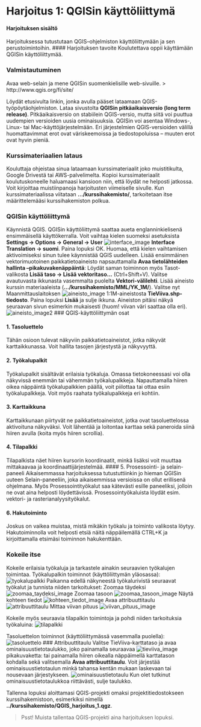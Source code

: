 # Harjoitus 1: QGISin käyttöliittymä

#### Harjoituksen sisältö
Harjoituksessa tutustutaan QGIS–ohjelmiston käyttöliittymään ja sen perustoimintoihin.
#### Harjoituksen tavoite
Koulutettava oppii käyttämään QGISin käyttöliittymää.


### Valmistautuminen
Avaa web-selain ja mene QGISin suomenkielisille web-sivuille. 
> http://www.qgis.org/fi/site/


Löydät etusivulta linkin, jonka avulla pääset lataamaan QGIS-työpöytäohjelmiston. Lataa sivustolta **QGISin pitkäaikaisversio (long term release)**. Pitkäaikaisversio on stabiilein QGIS-versio, mutta siitä voi puuttua uudempien versioiden uusia ominaisuuksia.
QGISin voi asentaa Windows-, Linux- tai Mac-käyttöjärjestelmään. Eri järjestelmien QGIS-versioiden välillä huomattavimmat erot ovat väriskeemoissa ja tiedostopoluissa – muuten erot ovat hyvin pieniä.

### Kurssimateriaalien lataus
Kouluttaja ohjeistaa sinua lataamaan kurssimateriaalit joko muistitikulta, Google Drivestä tai AWS-palvelimelta. Kopioi kurssimateriaalit koulutuskoneelle haluamaasi kansioon niin, että löydät ne helposti jatkossa. Voit kirjoittaa muistiinpanoja harjoitusten viimeiselle sivulle.
Kun kurssimateriaalissa viitataan **.../kurssihakemisto/**, tarkoitetaan itse määrittelemääsi kurssihakemiston polkua.


### QGISin käyttöliittymä
Käynnistä QGIS. QGISin käyttöliittymä saattaa aueta englanninkielisenä ensimmäisellä käyttökerralla. Voit vaihtaa kielen suomeksi asetuksista **Settings → Options → General → User** 
![interface_image](GP002_johdanto_qgisin_kayttoon/src/img/harjoitus_1/image15.png)
**Interface Translation → suomi**. Paina lopuksi OK. Huomaa, että kielen vaihtamisen aktivoimiseksi sinun tulee käynnistää QGIS uudelleen.
Lisää ensimmäinen vektorimuotoinen paikkatietoaineisto napsauttamalla **Avaa tietolähteiden hallinta –pikakuvakenäppäintä**: 
Löydät saman toiminnon myös Tasot-valikosta **Lisää taso → Lisää vektoritaso…** (Ctrl+Shift+V).
Valitse avautuvasta ikkunasta vasemmalta puolelta **Vektori-välilehti**. Lisää aineisto kurssin materiaaleista (**.../kurssihakemisto/MML/YK_1M/**). Valitse nyt Maanmittauslaitoksen 
![aineisto_image](GP002_johdanto_qgisin_kayttoon/src/img/harjoitus_1/image11.png)
1:1M-aineistosta **TieViiva.shp-tiedosto**. Paina lopuksi **Lisää** ja sulje ikkuna.
Aineiston pitäisi näkyä seuraavan sivun esimerkin mukaisesti (huom! viivan väri saattaa olla eri).
![aineisto_image2](GP002_johdanto_qgisin_kayttoon/src/img/harjoitus_1/image10.png)
### QGIS-käyttöliittymän osat

#### 1. Tasoluettelo
Tähän osioon tulevat näkyviin paikkatietoaineistot, jotka näkyvät karttaikkunassa. Voit hallita tasojen järjestystä ja näkyvyyttä.

#### 2. Työkalupalkit
Työkalupalkit sisältävät erilaisia työkaluja. Omassa tietokoneessasi voi olla näkyvissä enemmän tai vähemmän työkalupalkkeja. Napauttamalla hiiren oikea näppäintä työkalupalkkien päällä, voit piilottaa tai ottaa esiin työkalupalkkeja. Voit myös raahata työkalupalkkeja eri kohtiin.

#### 3. Karttaikkuna
Karttaikkunaan piirtyvät ne paikkatietoaineistot, jotka ovat tasoluettelossa aktivoituna näkyväksi. Voit lähentää ja loitontaa karttaa sekä paneroida siinä hiiren avulla (koita myös hiiren scrollia). 

#### 4. Tilapalkki
Tilapalkista näet hiiren kursorin koordinaatit, minkä lisäksi voit muuttaa mittakaavaa ja koordinaattijärjestelmää.
#### 5. Prosessointi- ja selain-paneeli
Aikaisemmassa harjoituksessa tutustuttiinkin jo hieman QGISin uuteen Selain-paneeliin, joka aikaisemmissa versioissa on ollut erillisenä ohjelmana. Myös Prosessointityökalut saa kätevästi esille paneeliksi, jolloin ne ovat aina helposti löydettävissä. Prosessointyökaluista löydät esim. vektori- ja rasterianalyysityökalut.

#### 6. Hakutoiminto
Joskus on vaikea muistaa, mistä mikäkin työkalu ja toiminto valikosta löytyy. Hakutoiminnolla voit helposti etsiä näitä näppäilemällä CTRL+K ja kirjoittamalla etsimäsi toiminnon hakukenttään.

### Kokeile itse
Kokeile erilaisia työkaluja ja tarkastele ainakin seuraavien työkalujen toimintaa.
Työkalupalkin toiminnot (käyttöliittymän yläosassa):
![tyokalupalkki](GP002_johdanto_qgisin_kayttoon/src/img/harjoitus_1/image3.png)
Paikanna edellä näkyneestä työkalurivistä seuraavat työkalut ja tunnista niiden tarkoitukset:
Zoomaa täydeksi
![zoomaa_taydeksi_image](GP002_johdanto_qgisin_kayttoon/src/img/harjoitus_1/image5.png)
Zoomaa tasoon
![zoomaa_tasoon_image](GP002_johdanto_qgisin_kayttoon/src/img/harjoitus_1/image6.png)
Näytä kohteen tiedot
![kohteen_tiedot_image](GP002_johdanto_qgisin_kayttoon/src/img/harjoitus_1/image1.png)
Avaa attribuuttitaulu
![attribuuttitaulu](GP002_johdanto_qgisin_kayttoon/src/img/harjoitus_1/image2.png)
Mittaa viivan pituus 
![viivan_pituus_image](GP002_johdanto_qgisin_kayttoon/src/img/harjoitus_1/image7.png)


Kokeile myös seuraavia tilapalkin toimintoja ja pohdi niiden tarkoituksia työkaluina:
![tilapalkki](GP002_johdanto_qgisin_kayttoon/src/img/harjoitus_1/image8.png)

Tasoluettelon toiminnot (käyttöliittymässä vasemmalla puolella):
![tasoluettelo](GP002_johdanto_qgisin_kayttoon/src/img/harjoitus_1/image12.png)
### Attribuuttitaulu
Valitse TieViiva-karttataso ja avaa ominaisuustietotaulukko, joko painamalla seuraavaa 
![tieviiva_image](GP002_johdanto_qgisin_kayttoon/src/img/harjoitus_1/image2.png)
pikakuvaketta:
tai painamalla hiiren oikealla näppäimellä karttatason kohdalla sekä valitsemalla **Avaa attribuuttitaulu**.
Voit järjestää ominaisuustietotaulun minkä tahansa kentän mukaan laskevaan tai nousevaan järjestykseen.
![ominaisuustietotaulu](GP002_johdanto_qgisin_kayttoon/src/img/harjoitus_1/image14.png)
Kun olet tutkinut ominaisuustietotaulukkoa riittävästi, sulje taulukko.


Tallenna lopuksi aloittamasi QGIS-projekti omaksi projektitiedostokseen kurssihakemistoon, esimerkiksi nimellä **../kurssihakemisto/QGIS_harjoitus_1.qgz**.

> Psst! Muista tallentaa QGIS-projekti aina harjoituksen lopuksi.


